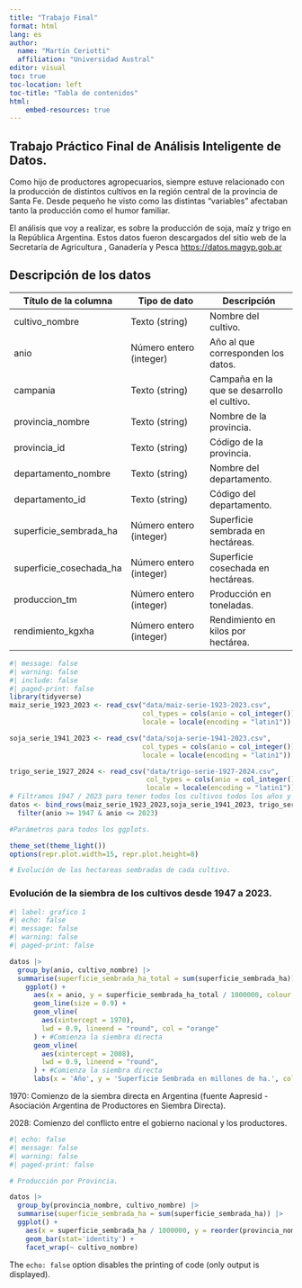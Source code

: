 ```yaml
---
title: "Trabajo Final"
format: html
lang: es
author:
  name: "Martín Ceriotti"
  affiliation: "Universidad Austral"
editor: visual
toc: true
toc-location: left
toc-title: "Tabla de contenidos"
html:
    embed-resources: true
---
```


## Trabajo Práctico Final de Análisis Inteligente de Datos.

Como hijo de productores agropecuarios, siempre estuve relacionado con la producción de distintos cultivos en la región central de la provincia de Santa Fe. Desde pequeño he visto como las distintas "variables" afectaban tanto la producción como el humor familiar.

El análisis que voy a realizar, es sobre la producción de soja, maíz y trigo en la República Argentina. Estos datos fueron descargados del sitio web de la Secretaría de Agricultura , Ganadería y Pesca [https://datos.magyp.gob.ar](https://datos.magyp.gob.ar/ "Secretaría de Agricultura , Ganadería y Pesca de la República Argentina")

## Descripción de los datos {#sec-descripción-de-los-datos}

| Título de la columna | Tipo de dato | Descripción |
|----|----|----|
| cultivo_nombre  | Texto (string) | Nombre del cultivo.  |
| anio  | Número entero (integer) | Año al que corresponden los datos.  |
| campania  | Texto (string) | Campaña en la que se desarrollo el cultivo.  |
| provincia_nombre | Texto (string) | Nombre de la provincia.  |
| provincia_id  | Texto (string) | Código de la provincia.  |
| departamento_nombre  | Texto (string) | Nombre del departamento.  |
| departamento_id  | Texto (string) | Código del departamento.  |
| superficie_sembrada_ha | Número entero (integer) | Superficie sembrada en hectáreas.  |
| superficie_cosechada_ha | Número entero (integer) | Superficie cosechada en hectáreas.  |
| produccion_tm  | Número entero (integer) | Producción en toneladas.  |
| rendimiento_kgxha | Número entero (integer) | Rendimiento en kilos por hectárea.  |

```r
#| message: false
#| warning: false
#| include: false
#| paged-print: false
library(tidyverse)
maiz_serie_1923_2023 <- read_csv("data/maiz-serie-1923-2023.csv", 
                                 col_types = cols(anio = col_integer()), 
                                 locale = locale(encoding = "latin1"))

soja_serie_1941_2023 <- read_csv("data/soja-serie-1941-2023.csv", 
                                 col_types = cols(anio = col_integer()), 
                                 locale = locale(encoding = "latin1"))

trigo_serie_1927_2024 <- read_csv("data/trigo-serie-1927-2024.csv", 
                                  col_types = cols(anio = col_integer()), 
                                  locale = locale(encoding = "latin1"))
# Filtramos 1947 / 2023 para tener todos los cultivos todos los años y poder hacer otros análisis.
datos <- bind_rows(maiz_serie_1923_2023,soja_serie_1941_2023, trigo_serie_1927_2024) |> 
  filter(anio >= 1947 & anio <= 2023)

#Parámetros para todos los ggplots.

theme_set(theme_light())
options(repr.plot.width=15, repr.plot.height=8)

# Evolución de las hectareas sembradas de cada cultivo.

```

### Evolución de la siembra de los cultivos desde 1947 a 2023.

```r
#| label: grafico 1
#| echo: false
#| message: false
#| warning: false
#| paged-print: false

datos |> 
  group_by(anio, cultivo_nombre) |> 
  summarise(superficie_sembrada_ha_total = sum(superficie_sembrada_ha)) |> 
    ggplot() +
      aes(x = anio, y = superficie_sembrada_ha_total / 1000000, colour = factor(cultivo_nombre)) +
      geom_line(size = 0.9) +
      geom_vline(
        aes(xintercept = 1970),
        lwd = 0.9, lineend = "round", col = "orange"
      ) + #Comienza la siembra directa
      geom_vline(
        aes(xintercept = 2008),
        lwd = 0.9, lineend = "round", 
      ) + #Comienza la siembra directa
      labs(x = 'Año', y = 'Superficie Sembrada en millones de ha.', color = "Cultivos") 

```

1970: Comienzo de la siembra directa en Argentina (fuente Aapresid - Asociación Argentina de Productores en Siembra Directa).

2028: Comienzo del conflicto entre el gobierno nacional y los productores.

```r
#| echo: false
#| message: false
#| warning: false
#| paged-print: false

# Producción por Provincia.

datos |> 
  group_by(provincia_nombre, cultivo_nombre) |> 
  summarise(superficie_sembrada_ha = sum(superficie_sembrada_ha)) |> 
  ggplot() +
    aes(x = superficie_sembrada_ha / 1000000, y = reorder(provincia_nombre, superficie_sembrada_ha), fill = cultivo_nombre) +
    geom_bar(stat='identity') + 
    facet_wrap(~ cultivo_nombre) 
```

The `echo: false` option disables the printing of code (only output is displayed).
